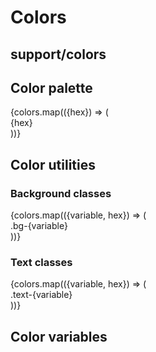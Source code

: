 
<Meta title="Support|Colors" />

# Colors

## support/colors

## Color palette

<div style={{display: 'flex', flex: 'wrap'}}>
  {colors.map(({hex}) => (
    <div style={colorBox(hex)}>{hex}</div>
  ))}
</div>

## Color utilities

### Background classes

<div style={{display: 'flex', flexDirection: 'column', flex: 'wrap'}}>
  {colors.map(({variable, hex}) => (
    <div style={colorSection(hex)}>.bg-{variable}</div>
  ))}
</div>

### Text classes

<div style={{display: 'flex', flex: 'wrap'}}>
  {colors.map(({variable, hex}) => (
    <div style={colorText(hex)}>.text-{variable}</div>
  ))}
</div>

## Color variables
